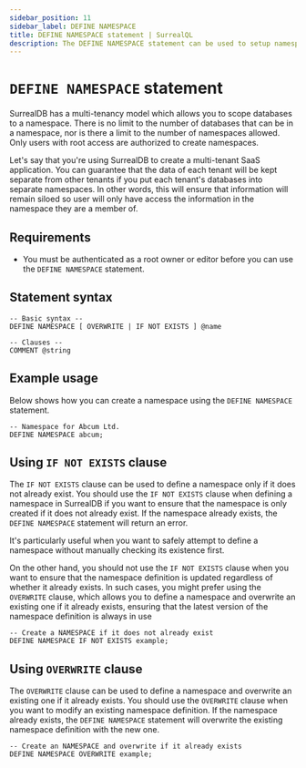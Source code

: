 ```yaml
---
sidebar_position: 11
sidebar_label: DEFINE NAMESPACE
title: DEFINE NAMESPACE statement | SurrealQL
description: The DEFINE NAMESPACE statement can be used to setup namespaces, which can contain multiple databases.
---
```


# `DEFINE NAMESPACE` statement

SurrealDB has a multi-tenancy model which allows you to scope databases to a namespace. There is no limit to the number of databases that can be in a namespace, nor is there a limit to the number of namespaces allowed. Only users with root access are authorized to create namespaces.

Let's say that you're using SurrealDB to create a multi-tenant SaaS application. You can guarantee that the data of each tenant will be kept separate from other tenants if you put each tenant's databases into separate namespaces. In other words, this will ensure that information will remain siloed so user will only have access the information in the namespace they are a member of.

## Requirements

- You must be authenticated as a root owner or editor before you can use the `DEFINE NAMESPACE` statement.

## Statement syntax

```syntax title="SurrealQL Syntax"
-- Basic syntax --
DEFINE NAMESPACE [ OVERWRITE | IF NOT EXISTS ] @name

-- Clauses --
COMMENT @string
```

## Example usage
Below shows how you can create a namespace using the `DEFINE NAMESPACE` statement.

```surql
-- Namespace for Abcum Ltd.
DEFINE NAMESPACE abcum;
```

## Using `IF NOT EXISTS` clause

<Since v="v1.3.0" />

The `IF NOT EXISTS` clause can be used to define a namespace only if it does not already exist. You should use the `IF NOT EXISTS` clause when defining a namespace in SurrealDB if you want to ensure that the namespace is only created if it does not already exist. If the namespace already exists, the `DEFINE NAMESPACE` statement will return an error.

It's particularly useful when you want to safely attempt to define a namespace without manually checking its existence first.

On the other hand, you should not use the `IF NOT EXISTS` clause when you want to ensure that the namespace definition is updated regardless of whether it already exists. In such cases, you might prefer using the `OVERWRITE` clause, which allows you to define a namespace and overwrite an existing one if it already exists, ensuring that the latest version of the namespace definition is always in use

```surql
-- Create a NAMESPACE if it does not already exist
DEFINE NAMESPACE IF NOT EXISTS example;
```

## Using `OVERWRITE` clause

<Since v="v2.0.0" />

The `OVERWRITE` clause can be used to define a namespace and overwrite an existing one if it already exists. You should use the `OVERWRITE` clause when you want to modify an existing namespace definition. If the namespace already exists, the `DEFINE NAMESPACE` statement will overwrite the existing namespace definition with the new one.

```surql
-- Create an NAMESPACE and overwrite if it already exists
DEFINE NAMESPACE OVERWRITE example;
```
